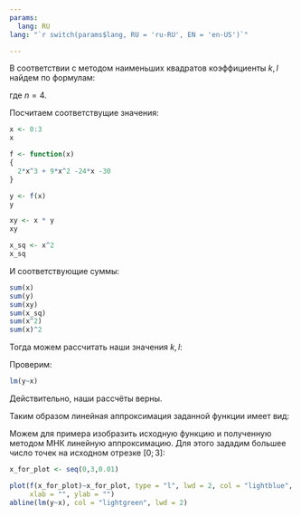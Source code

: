 ```yaml
---
params:
  lang: RU
lang: "`r switch(params$lang, RU = 'ru-RU', EN = 'en-US')`"

---
```


\section{МНК}

В соответствии с методом наименьших квадратов коэффициенты $k,l$ найдем по формулам:

\begin{equation}\left\{\begin{array}{l}
k=\frac{n \sum\limits_{i=1}^{n} x_{i} y_{i}-\sum\limits_{i=1}^{n} x_{i} \sum\limits_{i=1}^{n} y_{i}}{n \sum\limits_{i=1}^{n} x_{i}^{2}-\left(\sum\limits_{i=1}^{n} x_{i}\right)^{2}} \\
l=\frac{\sum\limits_{i=1}^{n} y_{i}-k \sum\limits_{i=1}^{n} x_{i}}{n},
\end{array}\right.\end{equation}

где $n=4$.

Посчитаем соответствущие значения:

```r
x <- 0:3
x
```


```r
f <- function(x)
{
  2*x^3 + 9*x^2 -24*x -30
}
```

```r
y <- f(x)
y
```

```r
xy <- x * y
xy
```

```r
x_sq <- x^2
x_sq
```

И соответствующие суммы:

```r
sum(x)
sum(y)
sum(xy)
sum(x_sq)
sum(x^2)
sum(x)^2
```


Тогда можем рассчитать наши значения $k,l$:

\begin{equation}\left\{\begin{array}{l}
k=\frac{4 \cdot 4 - 6 \cdot (-66) }{4 \cdot 14 - 36} = \frac{412}{20} = 20.6\\
l=\frac{-66 - 20.6 \cdot 6}{4} = \frac{-189.6}{4} = -47.4
\end{array}\right.\end{equation}

Проверим:

```r
lm(y~x)
```

Действительно, наши рассчёты верны.

Таким образом линейная аппроксимация заданной функции имеет вид:

\begin{equation}
  g(x) = 20.6x - 47.6
\end{equation}

Можем для примера изобразить исходную функцию и полученную методом МНК линейную аппроксимацию. Для этого зададим большее число точек на исходном отрезке $\left[0;3\right]$:

```r
x_for_plot <- seq(0,3,0.01)
```

```r
plot(f(x_for_plot)~x_for_plot, type = "l", lwd = 2, col = "lightblue",
     xlab = "", ylab = "")
abline(lm(y~x), col = "lightgreen", lwd = 2)
```



